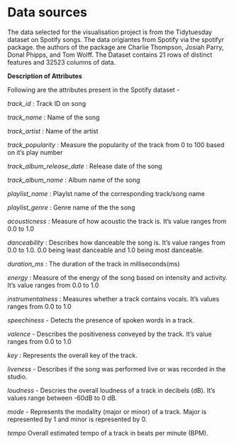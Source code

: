# Data sources

The data selected for the visualisation project is from the Tidytuesday dataset on Spotify songs. The data origiantes from Spotify via the spotifyr package. the authors of the package are Charlie Thompson, Josiah Parry, Donal Phipps, and Tom Wolff. The Dataset contains 21 rows of distinct features and 32523 columns of data.


**Description of Attributes**

Following are the attributes present in the Spotify dataset - 

*track_id* : Track ID on song

*track_name* : Name of the song

*track_artist* : Name of the artist

*track_popularity* : Measure the popularity of the track from 0 to 100 based on it's play number

*track_album_release_date* : Release date of the song

*track_album_name* : Album name of the song

*playlist_name* : Playlst name of the corresponding track/song name

*playlist_genre* : Genre name of the the song

*acousticness* : Measure of how acoustic the track is. It's value ranges from 0.0 to 1.0

*danceability* : Describes how danceable the song is. It's value ranges from 0.0 to 1.0. 0.0 being least danceable and 1.0 being most danceable.

*duration_ms* : The duration of the track in milliseconds(ms)

*energy* : Measure of the energy of the song based on intensity and activity. It's value ranges from 0.0 to 1.0

*instrumentalness* : Measures whether a track contains vocals. It's values ranges from 0.0 to 1.0

*speechiness* - Detects the presence of spoken words in a track.

*valence* - Describes the positiveness conveyed by the track. It's value ranges from 0.0 to 1.0

*key* : Represents the overall key of the track.

*liveness* - Describes if the song was performed live or was recorded in the studio.

*loudness* - Descries the overall loudness of a track in decibels (dB). It's values range between -60dB to 0 dB.

*mode* - Represents the modality (major or minor) of a track. Major is represented by 1 and minor is represented by 0.

*tempo* Overall estimated tempo of a track in beats per minute (BPM).